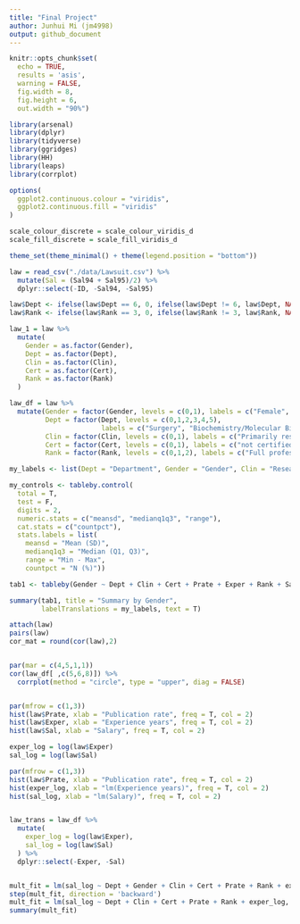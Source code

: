 ```yaml
---
title: "Final Project"
author: Junhui Mi (jm4998)
output: github_document
---
```


```r
knitr::opts_chunk$set(
  echo = TRUE,
  results = 'asis',
  warning = FALSE,
  fig.width = 8,
  fig.height = 6,
  out.width = "90%")

library(arsenal)
library(dplyr)
library(tidyverse)
library(ggridges)
library(HH)
library(leaps)
library(corrplot)

options(
  ggplot2.continuous.colour = "viridis",
  ggplot2.continuous.fill = "viridis"
)

scale_colour_discrete = scale_colour_viridis_d
scale_fill_discrete = scale_fill_viridis_d

theme_set(theme_minimal() + theme(legend.position = "bottom"))
```


```r
law = read_csv("./data/Lawsuit.csv") %>%
  mutate(Sal = (Sal94 + Sal95)/2) %>%
  dplyr::select(-ID, -Sal94, -Sal95)

law$Dept <- ifelse(law$Dept == 6, 0, ifelse(law$Dept != 6, law$Dept, NA))
law$Rank <- ifelse(law$Rank == 3, 0, ifelse(law$Rank != 3, law$Rank, NA))

law_1 = law %>%
  mutate(
    Gender = as.factor(Gender),
    Dept = as.factor(Dept),
    Clin = as.factor(Clin),
    Cert = as.factor(Cert),
    Rank = as.factor(Rank)
  )

law_df = law %>%
  mutate(Gender = factor(Gender, levels = c(0,1), labels = c("Female", "Male")),
         Dept = factor(Dept, levels = c(0,1,2,3,4,5), 
                       labels = c("Surgery", "Biochemistry/Molecular Biology", "Physiology", "Genetics", "Pediatrics", "Medicine")),
         Clin = factor(Clin, levels = c(0,1), labels = c("Primarily research emphasis", "Primarily clinical emphasis")),
         Cert = factor(Cert, levels = c(0,1), labels = c("not certified", "Board certified")),
         Rank = factor(Rank, levels = c(0,1,2), labels = c("Full professor", "Assistant", "Associate")))

my_labels <- list(Dept = "Department", Gender = "Gender", Clin = "Research/Clinical emphasis", Cert = "Not/Board Certificated", Prate = "Publication rate", Exper = "Experience(years)", Rank = "Title", Sal = "Average Salary in 1994-1995")

my_controls <- tableby.control(
  total = T,
  test = F, 
  digits = 2,
  numeric.stats = c("meansd", "medianq1q3", "range"),
  cat.stats = c("countpct"),
  stats.labels = list(
    meansd = "Mean (SD)",
    medianq1q3 = "Median (Q1, Q3)",
    range = "Min - Max",
    countpct = "N (%)"))

tab1 <- tableby(Gender ~ Dept + Clin + Cert + Prate + Exper + Rank + Sal, data = law_df, control = my_controls)

summary(tab1, title = "Summary by Gender", 
        labelTranslations = my_labels, text = T)
```

```r
attach(law)
pairs(law)
cor_mat = round(cor(law),2)


par(mar = c(4,5,1,1))
cor(law_df[ ,c(5,6,8)]) %>% 
  corrplot(method = "circle", type = "upper", diag = FALSE)


par(mfrow = c(1,3))
hist(law$Prate, xlab = "Publication rate", freq = T, col = 2)
hist(law$Exper, xlab = "Experience years", freq = T, col = 2)
hist(law$Sal, xlab = "Salary", freq = T, col = 2)

exper_log = log(law$Exper)
sal_log = log(law$Sal)

par(mfrow = c(1,3))
hist(law$Prate, xlab = "Publication rate", freq = T, col = 2)
hist(exper_log, xlab = "lm(Experience years)", freq = T, col = 2)
hist(sal_log, xlab = "lm(Salary)", freq = T, col = 2)



```

```r
law_trans = law_df %>%
  mutate(
    exper_log = log(law$Exper),
    sal_log = log(law$Sal)
  ) %>% 
  dplyr::select(-Exper, -Sal)


mult_fit = lm(sal_log ~ Dept + Gender + Clin + Cert + Prate + Rank + exper_log, data = law_trans)
step(mult_fit, direction = 'backward')
mult_fit = lm(sal_log ~ Dept + Clin + Cert + Prate + Rank + exper_log, data = law_trans)
summary(mult_fit)


```